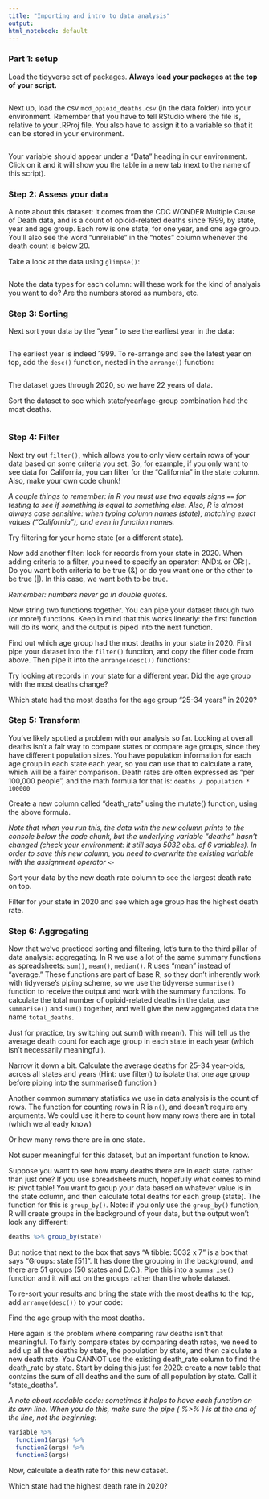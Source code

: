 ```yaml
---
title: "Importing and intro to data analysis"
output: 
html_notebook: default
---
```


### Part 1: setup

Load the tidyverse set of packages. **Always load your packages at the top of your script.**

```r

```

Next up, load the csv `mcd_opioid_deaths.csv` (in the data folder) into your environment. Remember that you have to tell RStudio where the file is, relative to your .RProj file. You also have to assign it to a variable so that it can be stored in your environment.

```r

```

Your variable should appear under a "Data" heading in our environment. Click on it and it will show you the table in a new tab (next to the name of this script).

### Step 2: Assess your data

A note about this dataset: it comes from the CDC WONDER Multiple Cause of Death data, and is a count of opioid-related deaths since 1999, by state, year and age group. Each row is one state, for one year, and one age group. You'll also see the word "unreliable" in the "notes" column whenever the death count is below 20.

Take a look at the data using `glimpse()`:

```r

```

Note the data types for each column: will these work for the kind of analysis you want to do? Are the numbers stored as numbers, etc.

### Step 3: Sorting

Next sort your data by the "year" to see the earliest year in the data:

```r

```

The earliest year is indeed 1999. To re-arrange and see the latest year on top, add the `desc()` function, nested in the `arrange()` function:

```r

```

The dataset goes through 2020, so we have 22 years of data.

Sort the dataset to see which state/year/age-group combination had the most deaths.

```r

```

### Step 4: Filter

Next try out `filter()`, which allows you to only view certain rows of your data based on some criteria you set. So, for example, if you only want to see data for California, you can filter for the "California" in the state column. Also, make your own code chunk!

*A couple things to remember: in R you must use two equals signs `==` for testing to see if something is equal to something else. Also, R is almost always case sensitive: when typing column names (state), matching exact values ("California"), and even in function names.*

Try filtering for your home state (or a different state).

Now add another filter: look for records from your state in 2020. When adding criteria to a filter, you need to specify an operator: AND:`&` or OR:`|`. Do you want both criteria to be true (&) or do you want one or the other to be true (\|). In this case, we want both to be true.

*Remember: numbers never go in double quotes.*

Now string two functions together. You can pipe your dataset through two (or more!) functions. Keep in mind that this works linearly: the first function will do its work, and the output is piped into the next function.

Find out which age group had the most deaths in your state in 2020. First pipe your dataset into the `filter()` function, and copy the filter code from above. Then pipe it into the `arrange(desc())` functions:

Try looking at records in your state for a different year. Did the age group with the most deaths change?

Which state had the most deaths for the age group "25-34 years" in 2020?

### Step 5: Transform

You've likely spotted a problem with our analysis so far. Looking at overall deaths isn't a fair way to compare states or compare age groups, since they have different population sizes. You have population information for each age group in each state each year, so you can use that to calculate a rate, which will be a fairer comparison. Death rates are often expressed as "per 100,000 people", and the math formula for that is: `deaths / population * 100000`

Create a new column called "death_rate" using the mutate() function, using the above formula.

*Note that when you run this, the data with the new column prints to the console below the code chunk, but the underlying variable "deaths" hasn't changed (check your environment: it still says 5032 obs. of 6 variables). In order to save this new column, you need to overwrite the existing variable with the assignment operator `<-`*

Sort your data by the new death rate column to see the largest death rate on top.

Filter for your state in 2020 and see which age group has the highest death rate.

### Step 6: Aggregating

Now that we've practiced sorting and filtering, let's turn to the third pillar of data analysis: aggregating. In R we use a lot of the same summary functions as spreadsheets: `sum()`, `mean()`, `median()`. R uses "mean" instead of "average." These functions are part of base R, so they don't inherently work with tidyverse's piping scheme, so we use the tidyverse `summarise()` function to receive the output and work with the summary functions. To calculate the total number of opioid-related deaths in the data, use `summarise()` and `sum()` together, and we'll give the new aggregated data the name `total_deaths`.

Just for practice, try switching out sum() with mean(). This will tell us the average death count for each age group in each state in each year (which isn't necessarily meaningful).

Narrow it down a bit. Calculate the average deaths for 25-34 year-olds, across all states and years (Hint: use filter() to isolate that one age group before piping into the summarise() function.)

Another common summary statistics we use in data analysis is the count of rows. The function for counting rows in R is `n()`, and doesn't require any arguments. We could use it here to count how many rows there are in total (which we already know)

Or how many rows there are in one state.

Not super meaningful for this dataset, but an important function to know.

Suppose you want to see how many deaths there are in each state, rather than just one? If you use spreadsheets much, hopefully what comes to mind is: pivot table! You want to group your data based on whatever value is in the state column, and then calculate total deaths for each group (state). The function for this is `group_by()`. Note: if you only use the `group_by()` function, R will create groups in the background of your data, but the output won't look any different:

```r
deaths %>% group_by(state)
```

But notice that next to the box that says "A tibble: 5032 x 7" is a box that says "Groups: state [51]". It has done the grouping in the background, and there are 51 groups (50 states and D.C.). Pipe this into a `summarise()` function and it will act on the groups rather than the whole dataset.

To re-sort your results and bring the state with the most deaths to the top, add `arrange(desc())` to your code:

Find the age group with the most deaths.

Here again is the problem where comparing raw deaths isn't that meaningful. To fairly compare states by comparing death rates, we need to add up all the deaths by state, the population by state, and then calculate a new death rate. You CANNOT use the existing death_rate column to find the death_rate by state. Start by doing this just for 2020: create a new table that contains the sum of all deaths and the sum of all population by state. Call it "state_deaths".

*A note about readable code: sometimes it helps to have each function on its own line. When you do this, make sure the pipe ( %\>% ) is at the end of the line, not the beginning:*

```r
variable %>% 
  function1(args) %>% 
  function2(args) %>% 
  function3(args)
```

Now, calculate a death rate for this new dataset.

Which state had the highest death rate in 2020?
